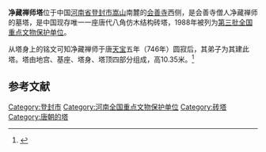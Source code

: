 {{coord|34|29|36.7|N|112|59|43.7|E|display=title|scale:10000}}
{{文物保护单位
| 级别 = 全国
| 名称 = 净藏禅师塔
| 图片 = 登封净藏禅师塔.jpg
| 所在 = [[河南省|河南省]][[登封市|登封市]]
| 分类 = 古建筑
| 时代 = 唐
| 编号 = [[第三批全国重点文物保护单位|第三批]]第137项
| 登录 = 1988年1月13日
}}

'''净藏禅师塔'''位于中国[[河南省|河南省]][[登封市|登封市]][[嵩山|嵩山]]南麓的[[会善寺|会善寺]]西侧，是会善寺僧人净藏禅师的墓塔，是中国现存唯一一座唐代八角仿木结构砖塔，1988年被列为[[第三批全国重点文物保护单位|第三批全国重点文物保护单位]]。

从塔身上的铭文可知净藏禅师于唐[[天宝|天宝]]五年（746年）圆寂后，其弟子为其建此塔。塔由地宫、基座、塔身、塔顶四部分组成，高10.35米。<ref>{{Cite book |title=全国重点文物保护单位·第一至第五批·第Ⅱ卷 |publisher=文物出版社 |year=2004 |isbn=7-5010-1525-2 |pages=382 }}</ref>

==参考文献==
{{reflist}}

{{河南全国重点文物保护单位}}

{{DEFAULTSORT:Jing}}
[[Category:登封市|Category:登封市]]
[[Category:河南全国重点文物保护单位|Category:河南全国重点文物保护单位]]
[[Category:砖塔|Category:砖塔]]
[[Category:唐朝的塔|Category:唐朝的塔]]